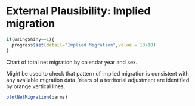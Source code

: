 # External Plausibility: Implied migration {#impliedmig}
```r
if(usingShiny==1){
  progress$set(detail="Implied Migration",value = 13/18)
}
```

Chart of total net migration by calendar year and sex.

Might be used to check that pattern of implied migration is consistent with any available migration data. Years of a territorial adjustment are identified by orange vertical lines.

```r
plotNetMigration(parms)
```
